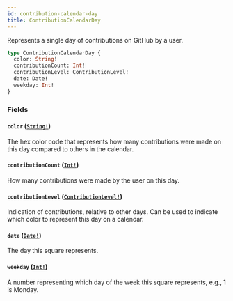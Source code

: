 ```yaml
---
id: contribution-calendar-day
title: ContributionCalendarDay
---
```


Represents a single day of contributions on GitHub by a user.

```graphql
type ContributionCalendarDay {
  color: String!
  contributionCount: Int!
  contributionLevel: ContributionLevel!
  date: Date!
  weekday: Int!
}
```

### Fields

#### `color` ([`String!`](/docs/api/scalars/string))

The hex color code that represents how many contributions were made on this day compared to others in the calendar.

#### `contributionCount` ([`Int!`](/docs/api/scalars/int))

How many contributions were made by the user on this day.

#### `contributionLevel` ([`ContributionLevel!`](/docs/api/enums/contribution-level))

Indication of contributions, relative to other days. Can be used to indicate
which color to represent this day on a calendar.

#### `date` ([`Date!`](/docs/api/scalars/date))

The day this square represents.

#### `weekday` ([`Int!`](/docs/api/scalars/int))

A number representing which day of the week this square represents, e.g., 1 is Monday.
